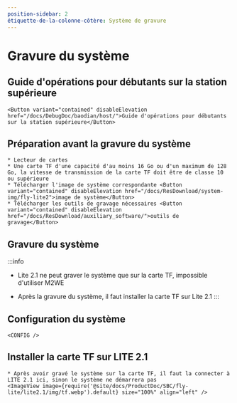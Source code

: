 ```yaml
---
position-sidebar: 2
étiquette-de-la-colonne-côtère: Système de gravure
---
```




# Gravure du système

## Guide d'opérations pour débutants sur la station supérieure

    <Button variant="contained" disableElevation href="/docs/DebugDoc/baodian/host/">Guide d'opérations pour débutants sur la station supérieure</Button>

## Préparation avant la gravure du système

    * Lecteur de cartes
    * Une carte TF d'une capacité d'au moins 16 Go ou d'un maximum de 128 Go, la vitesse de transmission de la carte TF doit être de classe 10 ou supérieure
    * Télécharger l'image de système correspondante <Button variant="contained" disableElevation href="/docs/ResDownload/system-img/fly-lite2">image de système</Button>
    * Télécharger les outils de gravage nécessaires <Button variant="contained" disableElevation href="/docs/ResDownload/auxiliary_software/">outils de gravage</Button>

## Gravure du système

:::info
* Lite 2.1 ne peut graver le système que sur la carte TF, impossible d'utiliser M2WE
* Après la gravure du système, il faut installer la carte TF sur Lite 2.1
:::

    <TF />

            

## Configuration du système

    <CONFIG />


## Installer la carte TF sur LITE 2.1

    * Après avoir gravé le système sur la carte TF, il faut la connecter à LITE 2.1 ici, sinon le système ne démarrera pas
    <ImageView image={require('@site/docs/ProductDoc/SBC/fly-lite/lite2.1/img/tf.webp').default} size="100%" align="left" />  
